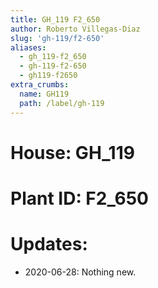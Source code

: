 ```yaml
---
title: GH_119 F2_650
author: Roberto Villegas-Diaz
slug: 'gh-119/f2-650'
aliases:
  - gh_119-f2_650
  - gh-119-f2-650
  - gh119-f2650
extra_crumbs:
  name: GH119
  path: /label/gh-119
---
```


# **House**: GH_119
# **Plant ID**: F2_650
# **Updates**: 
 - 2020-06-28: Nothing new.
